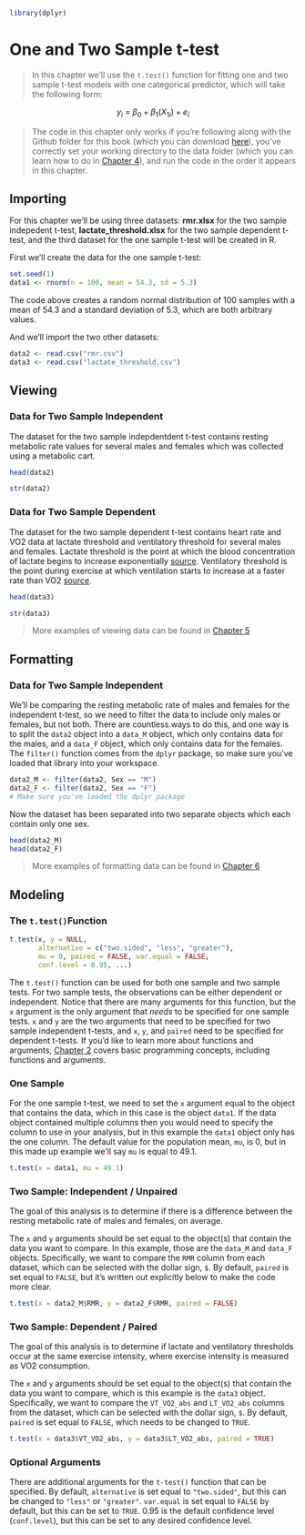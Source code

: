 ```r
library(dplyr)
```

# One and Two Sample t-test

> In this chapter we'll use the `t.test()` function for fitting one and two sample t-test models with one categorical predictor, which will take the following form: 

$$y_i\ =\ \beta_0+\beta_1\left(X_{1i}\right)+e_i$$

> The code in this chapter only works if you're following along with the Github folder for this book (which you can download [here](https://github.com/JasonDude16/Statistical-Analysis-Folder)), you've correctly set your working directory to the data folder (which you can learn how to do in [Chapter 4](#CH4)), and run the code in the order it appears in this chapter. 

## Importing {-}
For this chapter we'll be using three datasets: **rmr.xlsx** for the two sample indepedent t-test, **lactate_threshold.xlsx** for the two sample dependent t-test, and the third dataset for the one sample t-test will be created in R. 

First we'll create the data for the one sample t-test:

```r
set.seed(1)
data1 <- rnorm(n = 100, mean = 54.3, sd = 5.3)
```

The code above creates a random normal distribution of 100 samples with a mean of 54.3 and a standard deviation of 5.3, which are both arbitrary values. 

And we'll import the two other datasets:
```r
data2 <- read.csv("rmr.csv")
data3 <- read.csv("lactate_threshold.csv")
```

## Viewing {-}

### Data for Two Sample Independent {-}
The dataset for the two sample indepdentdent t-test contains resting metabolic rate values for several males and females which was collected using a metabolic cart.

```r
head(data2)
```

```r
str(data2)
```

### Data for Two Sample Dependent {-}
The dataset for the two sample dependent t-test contains heart rate and VO2 data at lactate threshold and ventilatory threshold for several males and females. Lactate threshold is the point at which the blood concentration of lactate begins to increase exponentially [source](https://en.wikipedia.org/wiki/Lactate_threshold). Ventilatory threshold is the point during exercise at which ventilation starts to increase at a faster rate than VO2 [source](https://en.wikipedia.org/wiki/Ventilatory_threshold).

```r
head(data3)
```

```r
str(data3)
```

> More examples of viewing data can be found in [Chapter 5](#CH5)

## Formatting {-}

### Data for Two Sample Independent {-}
We'll be comparing the resting metabolic rate of males and females for the independent t-test, so we need to filter the data to include only males or females, but not both. There are countless ways to do this, and one way is to split the `data2` object into a `data_M` object, which only contains data for the males, and a `data_F` object, which only contains data for the females. The `filter()` function comes from the `dplyr` package, so make sure you've loaded that library into your workspace.

```r
data2_M <- filter(data2, Sex == "M")
data2_F <- filter(data2, Sex == "F")
# Make sure you've loaded the dplyr package
```

Now the dataset has been separated into two separate objects which each contain only one sex. 

```r
head(data2_M)
head(data2_F)
```

> More examples of formatting data can be found in [Chapter 6](#CH6)

## Modeling {-}

### The `t.test()`Function {-}

```r
t.test(x, y = NULL,
       alternative = c("two.sided", "less", "greater"),
       mu = 0, paired = FALSE, var.equal = FALSE,
       conf.level = 0.95, ...)
```

The `t.test()` function can be used for both one sample and two sample tests. For two sample tests, the observations can be either dependent or independent. Notice that there are many arguments for this function, but the `x` argument is the only argument that *needs* to be specified for one sample tests. `x` and `y` are the two arguments that need to be specified for two sample independent t-tests, and `x`, `y`, and `paired` need to be specified for dependent t-tests. If you'd like to learn more about functions and arguments, [Chapter 2](#CH2) covers basic programming concepts, including functions and arguments.

### One Sample {-}
For the one sample t-test, we need to set the `x` argument equal to the object that contains the data, which in this case is the object `data1`. If the data object contained multiple columns then you would need to specify the column to use in your analysis, but in this example the `data1` object only has the one column. The default value for the population mean, `mu`, is 0, but in this made up example we'll say `mu` is equal to 49.1.

```r
t.test(x = data1, mu = 49.1)
```

### Two Sample: Independent / Unpaired {-}
The goal of this analysis is to determine if there is a difference between the resting metabolic rate of males and females, on average.

The `x` and `y` arguments should be set equal to the object(s) that contain the data you want to compare. In this example, those are the `data_M` and `data_F` objects. Specifically, we want to compare the `RMR` column from each dataset, which can be selected with the dollar sign, `$`. By default, `paired` is set equal to `FALSE`, but it's written out explicitly below to make the code more clear.

```r
t.test(x = data2_M$RMR, y = data2_F$RMR, paired = FALSE)
```

### Two Sample: Dependent / Paired {-} 
The goal of this analysis is to determine if lactate and ventilatory thresholds occur at the same exercise intensity, where exercise intensity is measured as VO2 consumption.

The `x` and `y` arguments should be set equal to the object(s) that contain the data you want to compare, which is this example is the `data3` object. Specifically, we want to compare the `VT_VO2_abs` and `LT_VO2_abs` columns from the dataset, which can be selected with the dollar sign, `$`. By default, `paired` is set equal to `FALSE`, which needs to be changed to `TRUE`.

```r
t.test(x = data3$VT_VO2_abs, y = data3$LT_VO2_abs, paired = TRUE)
```

### Optional Arguments {-}
There are additional arguments for the `t-test()` function that can be specified. By default, `alternative` is set equal to `"two.sided"`, but this can be changed to `"less"` or `"greater"`. `var.equal` is set equal to `FALSE` by default, but this can be set to `TRUE`. 0.95 is the default confidence level (`conf.level`), but this can be set to any desired confidence level.
